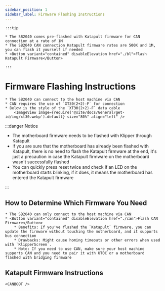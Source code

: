 ```yaml
---
sidebar_position: 1
sidebar_label: Firmware Flashing Instructions
---
```









    :::tip

    * The SB2040 comes pre-flashed with Katapult firmware for CAN connection at a rate of 1M
    * The SB2040 CAN connection Katapult firmware rates are 500K and 1M, you can flash it yourself if needed
    * <Button variant="contained" disableElevation href="./bl">Flash Katapult Firmware</Button>
    
    :::

# Firmware Flashing Instructions

    * The SB2040 can connect to the host machine via CAN
    * CAN requires the use of `XT30(2+2)-F` for connection
    * Below is the style of the `XT30(2+2)-F` data cable
        <ImageView image={require('@site/docs/General/get-id/img/xt30.webp').default} size="80%" align="left" />

:::danger Notice

* The motherboard firmware needs to be flashed with Klipper through Katapult
* If you are sure that the motherboard has already been flashed with Katapult, there is no need to flash the Katapult firmware at the end, it's just a precaution in case the Katapult firmware on the motherboard wasn't successfully flashed
* You can quickly press reset twice and check if an LED on the motherboard starts blinking, if it does, it means the motherboard has entered the Katapult firmware

:::

## How to Determine Which Firmware You Need

    * The SB2040 can only connect to the host machine via CAN
    * <Button variant="contained" disableElevation href="./can">Flash CAN Firmware</Button>
        * Benefits: If you've flashed the `Katapult` firmware, you can update the firmware without touching the motherboard, and it supports bus connection
        * Drawbacks: Might cause homing timeouts or other errors when used with `KlipperScreen`.
        * Note: If you need to use CAN, make sure your host machine supports CAN and you need to pair it with UTOC or a motherboard flashed with bridging firmware


## Katapult Firmware Instructions

    <CANBOOT />